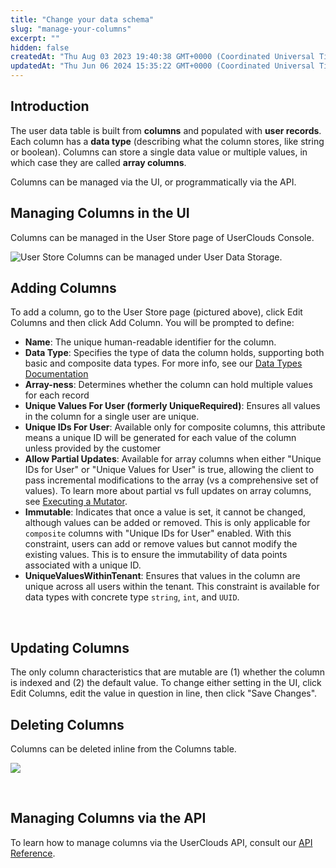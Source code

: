 ```yaml
---
title: "Change your data schema"
slug: "manage-your-columns"
excerpt: ""
hidden: false
createdAt: "Thu Aug 03 2023 19:40:38 GMT+0000 (Coordinated Universal Time)"
updatedAt: "Thu Jun 06 2024 15:35:22 GMT+0000 (Coordinated Universal Time)"
---
```

## Introduction

The user data table is built from **columns** and populated with **user records**. Each column has a **data type** (describing what the column stores, like string or boolean). Columns can store a single data value or multiple values, in which case they are called **array columns**. 

Columns can be managed via the UI, or programmatically via the API.

## Managing Columns in the UI

Columns can be managed in the User Store page of UserClouds Console. 

![User Store Columns can be managed under User Data Storage.](https://files.readme.io/85de533-image.png)


## Adding Columns

To add a column, go to the User Store page (pictured above), click Edit Columns and then click Add Column. You will be prompted to define:

- **Name**: The unique human-readable identifier for the column.
- **Data Type**: Specifies the type of data the column holds, supporting both basic and composite data types. For more info, see our [Data Types Documentation](https://docs.userclouds.com/docs/data-types-1)
- **Array-ness**: Determines whether the column can hold multiple values for each record
- **Unique Values For User (formerly UniqueRequired)**: Ensures all values in the column for a single user are unique.
- **Unique IDs For User**: Available only for composite columns, this attribute means a unique ID will be generated for each value of the column unless provided by the customer
- **Allow Partial Updates**: Available for array columns when either "Unique IDs for User" or "Unique Values for User" is true, allowing the client to pass incremental modifications to the array (vs a comprehensive set of values). To learn more about partial vs full updates on array columns, see [Executing a Mutator](https://docs.userclouds.com/docs/execute-a-mutator).
- **Immutable**: Indicates that once a value is set, it cannot be changed, although values can be added or removed. This is only applicable for `composite` columns with "Unique IDs for User" enabled. With this constraint, users can add or remove values but cannot modify the existing values. This is to ensure the immutability of data points associated with a unique ID.
- **UniqueValuesWithinTenant**: Ensures that values in the column are unique across all users within the tenant. This constraint is available for data types with concrete type `string`, `int`, and `UUID`.

<br />

## Updating Columns

The only column characteristics that are mutable are (1) whether the column is indexed and (2) the default value. To change either setting in the UI, click Edit Columns, edit the value in question in line, then click "Save Changes".

## Deleting Columns

Columns can be deleted inline from the Columns table. 

![](https://files.readme.io/27bc25c-image.png)

<br />

## Managing Columns via the API

To learn how to manage columns via the UserClouds API, consult our [API Reference](https://docs.userclouds.com/reference/post_userstore-config-columns).
